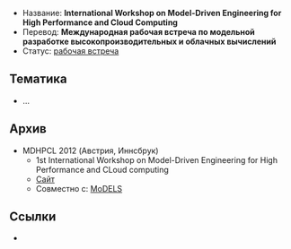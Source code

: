 * Название: '''International Workshop on Model-Driven Engineering for High Performance and Cloud Computing'''
* Перевод: '''Международная рабочая встреча по модельной разработке высокопроизводительных и облачных вычислений'''
* Статус: [[Workshop|рабочая встреча]]

== Тематика ==
* …

== Архив ==
* MDHPCL 2012 (Австрия, Иннсбрук)
** 1st International Workshop on Model-Driven Engineering for High Performance and CLoud computing
** [http://www.irit.fr/MDHPCL2012/MDHPCL2012/Home.html Сайт]
** Совместно с: [[MoDELS]]

== Ссылки ==
* 
